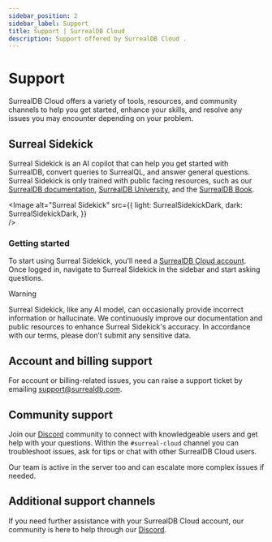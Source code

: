 ```yaml
---
sidebar_position: 2
sidebar_label: Support
title: Support | SurrealDB Cloud 
description: Support offered by SurrealDB Cloud .
---
```



# Support

SurrealDB Cloud offers a variety of tools, resources, and community channels to help you get started, enhance your skills, and resolve any issues you may encounter depending on your problem.

## Surreal Sidekick

Surreal Sidekick is an AI copilot that can help you get started with SurrealDB, convert queries to SurrealQL, and answer general questions. Surreal Sidekick is only trained with public facing resources, such as our [SurrealDB documentation](/docs/surrealdb), [SurrealDB University](/learn), and the [SurrealDB Book](/learn/book).

<Image
alt="Surreal Sidekick"
src={{
	light: SurrealSidekickDark,
	dark: SurrealSidekickDark,
	}}  
/>

### Getting started
To start using Surreal Sidekick, you'll need a [SurrealDB Cloud account](/docs/cloud/getting-started/create-an-account). Once logged in, navigate to Surreal Sidekick in the sidebar and start asking questions.

> [!WARNING]
>Surreal Sidekick, like any AI model, can occasionally provide incorrect information or hallucinate. We continuously improve our documentation and public resources to enhance Surreal Sidekick's accuracy. In accordance with our terms, please don’t submit any sensitive data.

## Account and billing support

For account or billing-related issues, you can raise a support ticket by emailing [support@surrealdb.com](mailto:support@surrealdb.com).

## Community support

Join our [Discord](https://discord.gg/surrealdb) community to connect with knowledgeable users and get help with your questions. Within the `#surreal-cloud` channel you can troubleshoot issues, ask for tips or chat with other SurrealDB Cloud users. 

Our team is active in the server too and can escalate more complex issues if needed.

## Additional support channels

If you need further assistance with your SurrealDB Cloud account, our community is here to help through our [Discord](https://discord.gg/surrealdb). 

